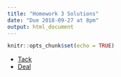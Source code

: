 ```yaml
---
title: "Homework 3 Solutions"
date: "Due 2018-09-27 at 8pm"
output: html_document
---
```


```r
knitr::opts_chunk$set(echo = TRUE)
```

+ [Tack](hw3_tack_sol.R)
+ [Deal](hw3_deal_sol.R)